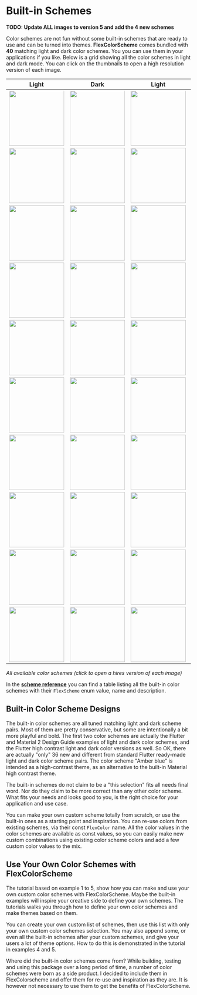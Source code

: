 # Built-in Schemes

**TODO: Update ALL images to version 5 and add the 4 new schemes**

Color schemes are not fun without some built-in schemes that are ready to use and
can be turned into themes.
**FlexColorScheme** comes bundled with **40** matching light
and dark color schemes. You you can use them in your applications if you like.
Below is a grid showing all the color schemes in light and dark mode. You
can click on the thumbnails to open a high resolution version of each image.

|  Light | Dark | Light | Dark | Light | Dark | Light | Dark |
| ----  | ---- | ----  | ---- | ----  | ---- | ----  | ---- |
| [<img src="https://github.com/rydmike/flex_color_scheme_docs/blob/master/docs/images/fcs-v5-l-01t.png?raw=true" width="150"/>](https://github.com/rydmike/flex_color_scheme_docs/blob/master/docs/images/fcs-v5-l-01.png?raw=true) | [<img src="https://github.com/rydmike/flex_color_scheme_docs/blob/master/docs/images/fcs-v5-d-01t.png?raw=true" width="150"/>](https://github.com/rydmike/flex_color_scheme_docs/blob/master/docs/images/fcs-v5-d-01.png?raw=true) | [<img src="https://github.com/rydmike/flex_color_scheme_docs/blob/master/docs/images/fcs-v5-l-02t.png?raw=true" width="150"/>](https://github.com/rydmike/flex_color_scheme_docs/blob/master/docs/images/fcs-v5-l-02.png?raw=true) | [<img src="https://github.com/rydmike/flex_color_scheme_docs/blob/master/docs/images/fcs-v5-d-02t.png?raw=true" width="150"/>](https://github.com/rydmike/flex_color_scheme_docs/blob/master/docs/images/fcs-v5-d-02.png?raw=true) | [<img src="https://github.com/rydmike/flex_color_scheme_docs/blob/master/docs/images/fcs-v5-l-03t.png?raw=true" width="150"/>](https://github.com/rydmike/flex_color_scheme_docs/blob/master/docs/images/fcs-v5-l-03.png?raw=true) | [<img src="https://github.com/rydmike/flex_color_scheme_docs/blob/master/docs/images/fcs-v5-d-03t.png?raw=true" width="150"/>](https://github.com/rydmike/flex_color_scheme_docs/blob/master/docs/images/fcs-v5-d-03.png?raw=true) | [<img src="https://github.com/rydmike/flex_color_scheme_docs/blob/master/docs/images/fcs-v5-l-04t.png?raw=true" width="150"/>](https://github.com/rydmike/flex_color_scheme_docs/blob/master/docs/images/fcs-v5-l-04.png?raw=true) | [<img src="https://github.com/rydmike/flex_color_scheme_docs/blob/master/docs/images/fcs-v5-d-04t.png?raw=true" width="150"/>](https://github.com/rydmike/flex_color_scheme_docs/blob/master/docs/images/fcs-v5-d-04.png?raw=true) |
| [<img src="https://github.com/rydmike/flex_color_scheme_docs/blob/master/docs/images/fcs-v5-l-05t.png?raw=true" width="150"/>](https://github.com/rydmike/flex_color_scheme_docs/blob/master/docs/images/fcs-v5-l-05.png?raw=true) | [<img src="https://github.com/rydmike/flex_color_scheme_docs/blob/master/docs/images/fcs-v5-d-05t.png?raw=true" width="150"/>](https://github.com/rydmike/flex_color_scheme_docs/blob/master/docs/images/fcs-v5-d-05.png?raw=true) | [<img src="https://github.com/rydmike/flex_color_scheme_docs/blob/master/docs/images/fcs-v5-l-06t.png?raw=true" width="150"/>](https://github.com/rydmike/flex_color_scheme_docs/blob/master/docs/images/fcs-v5-l-06.png?raw=true) | [<img src="https://github.com/rydmike/flex_color_scheme_docs/blob/master/docs/images/fcs-v5-d-06t.png?raw=true" width="150"/>](https://github.com/rydmike/flex_color_scheme_docs/blob/master/docs/images/fcs-v5-d-06.png?raw=true) | [<img src="https://github.com/rydmike/flex_color_scheme_docs/blob/master/docs/images/fcs-v5-l-07t.png?raw=true" width="150"/>](https://github.com/rydmike/flex_color_scheme_docs/blob/master/docs/images/fcs-v5-l-07.png?raw=true) | [<img src="https://github.com/rydmike/flex_color_scheme_docs/blob/master/docs/images/fcs-v5-d-07t.png?raw=true" width="150"/>](https://github.com/rydmike/flex_color_scheme_docs/blob/master/docs/images/fcs-v5-d-07.png?raw=true) | [<img src="https://github.com/rydmike/flex_color_scheme_docs/blob/master/docs/images/fcs-v5-l-08t.png?raw=true" width="150"/>](https://github.com/rydmike/flex_color_scheme_docs/blob/master/docs/images/fcs-v5-l-08.png?raw=true) | [<img src="https://github.com/rydmike/flex_color_scheme_docs/blob/master/docs/images/fcs-v5-d-08t.png?raw=true" width="150"/>](https://github.com/rydmike/flex_color_scheme_docs/blob/master/docs/images/fcs-v5-d-08.png?raw=true) |
| [<img src="https://github.com/rydmike/flex_color_scheme_docs/blob/master/docs/images/fcs-v5-l-09t.png?raw=true" width="150"/>](https://github.com/rydmike/flex_color_scheme_docs/blob/master/docs/images/fcs-v5-l-09.png?raw=true) | [<img src="https://github.com/rydmike/flex_color_scheme_docs/blob/master/docs/images/fcs-v5-d-09t.png?raw=true" width="150"/>](https://github.com/rydmike/flex_color_scheme_docs/blob/master/docs/images/fcs-v5-d-09.png?raw=true) | [<img src="https://github.com/rydmike/flex_color_scheme_docs/blob/master/docs/images/fcs-v5-l-10t.png?raw=true" width="150"/>](https://github.com/rydmike/flex_color_scheme_docs/blob/master/docs/images/fcs-v5-l-10.png?raw=true) | [<img src="https://github.com/rydmike/flex_color_scheme_docs/blob/master/docs/images/fcs-v5-d-10t.png?raw=true" width="150"/>](https://github.com/rydmike/flex_color_scheme_docs/blob/master/docs/images/fcs-v5-d-10.png?raw=true) | [<img src="https://github.com/rydmike/flex_color_scheme_docs/blob/master/docs/images/fcs-v5-l-11t.png?raw=true" width="150"/>](https://github.com/rydmike/flex_color_scheme_docs/blob/master/docs/images/fcs-v5-l-11.png?raw=true) | [<img src="https://github.com/rydmike/flex_color_scheme_docs/blob/master/docs/images/fcs-v5-d-11t.png?raw=true" width="150"/>](https://github.com/rydmike/flex_color_scheme_docs/blob/master/docs/images/fcs-v5-d-11.png?raw=true) | [<img src="https://github.com/rydmike/flex_color_scheme_docs/blob/master/docs/images/fcs-v5-l-12t.png?raw=true" width="150"/>](https://github.com/rydmike/flex_color_scheme_docs/blob/master/docs/images/fcs-v5-l-12.png?raw=true) | [<img src="https://github.com/rydmike/flex_color_scheme_docs/blob/master/docs/images/fcs-v5-d-12t.png?raw=true" width="150"/>](https://github.com/rydmike/flex_color_scheme_docs/blob/master/docs/images/fcs-v5-d-12.png?raw=true) |
| [<img src="https://github.com/rydmike/flex_color_scheme_docs/blob/master/docs/images/fcs-v5-l-13t.png?raw=true" width="150"/>](https://github.com/rydmike/flex_color_scheme_docs/blob/master/docs/images/fcs-v5-l-13.png?raw=true) | [<img src="https://github.com/rydmike/flex_color_scheme_docs/blob/master/docs/images/fcs-v5-d-13t.png?raw=true" width="150"/>](https://github.com/rydmike/flex_color_scheme_docs/blob/master/docs/images/fcs-v5-d-13.png?raw=true) | [<img src="https://github.com/rydmike/flex_color_scheme_docs/blob/master/docs/images/fcs-v5-l-14t.png?raw=true" width="150"/>](https://github.com/rydmike/flex_color_scheme_docs/blob/master/docs/images/fcs-v5-l-14.png?raw=true) | [<img src="https://github.com/rydmike/flex_color_scheme_docs/blob/master/docs/images/fcs-v5-d-14t.png?raw=true" width="150"/>](https://github.com/rydmike/flex_color_scheme_docs/blob/master/docs/images/fcs-v5-d-14.png?raw=true) | [<img src="https://github.com/rydmike/flex_color_scheme_docs/blob/master/docs/images/fcs-v5-l-15t.png?raw=true" width="150"/>](https://github.com/rydmike/flex_color_scheme_docs/blob/master/docs/images/fcs-v5-l-15.png?raw=true) | [<img src="https://github.com/rydmike/flex_color_scheme_docs/blob/master/docs/images/fcs-v5-d-15t.png?raw=true" width="150"/>](https://github.com/rydmike/flex_color_scheme_docs/blob/master/docs/images/fcs-v5-d-15.png?raw=true) | [<img src="https://github.com/rydmike/flex_color_scheme_docs/blob/master/docs/images/fcs-v5-l-16t.png?raw=true" width="150"/>](https://github.com/rydmike/flex_color_scheme_docs/blob/master/docs/images/fcs-v5-l-16.png?raw=true) | [<img src="https://github.com/rydmike/flex_color_scheme_docs/blob/master/docs/images/fcs-v5-d-16t.png?raw=true" width="150"/>](https://github.com/rydmike/flex_color_scheme_docs/blob/master/docs/images/fcs-v5-d-16.png?raw=true) |
| [<img src="https://github.com/rydmike/flex_color_scheme_docs/blob/master/docs/images/fcs-v5-l-17t.png?raw=true" width="150"/>](https://github.com/rydmike/flex_color_scheme_docs/blob/master/docs/images/fcs-v5-l-17.png?raw=true) | [<img src="https://github.com/rydmike/flex_color_scheme_docs/blob/master/docs/images/fcs-v5-d-17t.png?raw=true" width="150"/>](https://github.com/rydmike/flex_color_scheme_docs/blob/master/docs/images/fcs-v5-d-17.png?raw=true) | [<img src="https://github.com/rydmike/flex_color_scheme_docs/blob/master/docs/images/fcs-v5-l-18t.png?raw=true" width="150"/>](https://github.com/rydmike/flex_color_scheme_docs/blob/master/docs/images/fcs-v5-l-18.png?raw=true) | [<img src="https://github.com/rydmike/flex_color_scheme_docs/blob/master/docs/images/fcs-v5-d-18t.png?raw=true" width="150"/>](https://github.com/rydmike/flex_color_scheme_docs/blob/master/docs/images/fcs-v5-d-18.png?raw=true) | [<img src="https://github.com/rydmike/flex_color_scheme_docs/blob/master/docs/images/fcs-v5-l-19t.png?raw=true" width="150"/>](https://github.com/rydmike/flex_color_scheme_docs/blob/master/docs/images/fcs-v5-l-19.png?raw=true) | [<img src="https://github.com/rydmike/flex_color_scheme_docs/blob/master/docs/images/fcs-v5-d-19t.png?raw=true" width="150"/>](https://github.com/rydmike/flex_color_scheme_docs/blob/master/docs/images/fcs-v5-d-19.png?raw=true) | [<img src="https://github.com/rydmike/flex_color_scheme_docs/blob/master/docs/images/fcs-v5-l-20t.png?raw=true" width="150"/>](https://github.com/rydmike/flex_color_scheme_docs/blob/master/docs/images/fcs-v5-l-20.png?raw=true) | [<img src="https://github.com/rydmike/flex_color_scheme_docs/blob/master/docs/images/fcs-v5-d-20t.png?raw=true" width="150"/>](https://github.com/rydmike/flex_color_scheme_docs/blob/master/docs/images/fcs-v5-d-20.png?raw=true) |
| [<img src="https://github.com/rydmike/flex_color_scheme_docs/blob/master/docs/images/fcs-v5-l-21t.png?raw=true" width="150"/>](https://github.com/rydmike/flex_color_scheme_docs/blob/master/docs/images/fcs-v5-l-21.png?raw=true) | [<img src="https://github.com/rydmike/flex_color_scheme_docs/blob/master/docs/images/fcs-v5-d-21t.png?raw=true" width="150"/>](https://github.com/rydmike/flex_color_scheme_docs/blob/master/docs/images/fcs-v5-d-21.png?raw=true) | [<img src="https://github.com/rydmike/flex_color_scheme_docs/blob/master/docs/images/fcs-v5-l-22t.png?raw=true" width="150"/>](https://github.com/rydmike/flex_color_scheme_docs/blob/master/docs/images/fcs-v5-l-22.png?raw=true) | [<img src="https://github.com/rydmike/flex_color_scheme_docs/blob/master/docs/images/fcs-v5-d-22t.png?raw=true" width="150"/>](https://github.com/rydmike/flex_color_scheme_docs/blob/master/docs/images/fcs-v5-d-22.png?raw=true) | [<img src="https://github.com/rydmike/flex_color_scheme_docs/blob/master/docs/images/fcs-v5-l-23t.png?raw=true" width="150"/>](https://github.com/rydmike/flex_color_scheme_docs/blob/master/docs/images/fcs-v5-l-23.png?raw=true) | [<img src="https://github.com/rydmike/flex_color_scheme_docs/blob/master/docs/images/fcs-v5-d-23t.png?raw=true" width="150"/>](https://github.com/rydmike/flex_color_scheme_docs/blob/master/docs/images/fcs-v5-d-23.png?raw=true) | [<img src="https://github.com/rydmike/flex_color_scheme_docs/blob/master/docs/images/fcs-v5-l-24t.png?raw=true" width="150"/>](https://github.com/rydmike/flex_color_scheme_docs/blob/master/docs/images/fcs-v5-l-24.png?raw=true) | [<img src="https://github.com/rydmike/flex_color_scheme_docs/blob/master/docs/images/fcs-v5-d-24t.png?raw=true" width="150"/>](https://github.com/rydmike/flex_color_scheme_docs/blob/master/docs/images/fcs-v5-d-24.png?raw=true) |
| [<img src="https://github.com/rydmike/flex_color_scheme_docs/blob/master/docs/images/fcs-v5-l-25t.png?raw=true" width="150"/>](https://github.com/rydmike/flex_color_scheme_docs/blob/master/docs/images/fcs-v5-l-25.png?raw=true) | [<img src="https://github.com/rydmike/flex_color_scheme_docs/blob/master/docs/images/fcs-v5-d-25t.png?raw=true" width="150"/>](https://github.com/rydmike/flex_color_scheme_docs/blob/master/docs/images/fcs-v5-d-25.png?raw=true) | [<img src="https://github.com/rydmike/flex_color_scheme_docs/blob/master/docs/images/fcs-v5-l-26t.png?raw=true" width="150"/>](https://github.com/rydmike/flex_color_scheme_docs/blob/master/docs/images/fcs-v5-l-26.png?raw=true) | [<img src="https://github.com/rydmike/flex_color_scheme_docs/blob/master/docs/images/fcs-v5-d-26t.png?raw=true" width="150"/>](https://github.com/rydmike/flex_color_scheme_docs/blob/master/docs/images/fcs-v5-d-26.png?raw=true) | [<img src="https://github.com/rydmike/flex_color_scheme_docs/blob/master/docs/images/fcs-v5-l-27t.png?raw=true" width="150"/>](https://github.com/rydmike/flex_color_scheme_docs/blob/master/docs/images/fcs-v5-l-27.png?raw=true) | [<img src="https://github.com/rydmike/flex_color_scheme_docs/blob/master/docs/images/fcs-v5-d-27t.png?raw=true" width="150"/>](https://github.com/rydmike/flex_color_scheme_docs/blob/master/docs/images/fcs-v5-d-27.png?raw=true) | [<img src="https://github.com/rydmike/flex_color_scheme_docs/blob/master/docs/images/fcs-v5-l-28t.png?raw=true" width="150"/>](https://github.com/rydmike/flex_color_scheme_docs/blob/master/docs/images/fcs-v5-l-28.png?raw=true) | [<img src="https://github.com/rydmike/flex_color_scheme_docs/blob/master/docs/images/fcs-v5-d-28t.png?raw=true" width="150"/>](https://github.com/rydmike/flex_color_scheme_docs/blob/master/docs/images/fcs-v5-d-28.png?raw=true) |
| [<img src="https://github.com/rydmike/flex_color_scheme_docs/blob/master/docs/images/fcs-v5-l-29t.png?raw=true" width="150"/>](https://github.com/rydmike/flex_color_scheme_docs/blob/master/docs/images/fcs-v5-l-29.png?raw=true) | [<img src="https://github.com/rydmike/flex_color_scheme_docs/blob/master/docs/images/fcs-v5-d-29t.png?raw=true" width="150"/>](https://github.com/rydmike/flex_color_scheme_docs/blob/master/docs/images/fcs-v5-d-29.png?raw=true) | [<img src="https://github.com/rydmike/flex_color_scheme_docs/blob/master/docs/images/fcs-v5-l-30t.png?raw=true" width="150"/>](https://github.com/rydmike/flex_color_scheme_docs/blob/master/docs/images/fcs-v5-l-30.png?raw=true) | [<img src="https://github.com/rydmike/flex_color_scheme_docs/blob/master/docs/images/fcs-v5-d-30t.png?raw=true" width="150"/>](https://github.com/rydmike/flex_color_scheme_docs/blob/master/docs/images/fcs-v5-d-30.png?raw=true) | [<img src="https://github.com/rydmike/flex_color_scheme_docs/blob/master/docs/images/fcs-v5-l-31t.png?raw=true" width="150"/>](https://github.com/rydmike/flex_color_scheme_docs/blob/master/docs/images/fcs-v5-l-31.png?raw=true) | [<img src="https://github.com/rydmike/flex_color_scheme_docs/blob/master/docs/images/fcs-v5-d-31t.png?raw=true" width="150"/>](https://github.com/rydmike/flex_color_scheme_docs/blob/master/docs/images/fcs-v5-d-31.png?raw=true) | [<img src="https://github.com/rydmike/flex_color_scheme_docs/blob/master/docs/images/fcs-v5-l-32t.png?raw=true" width="150"/>](https://github.com/rydmike/flex_color_scheme_docs/blob/master/docs/images/fcs-v5-l-32.png?raw=true) | [<img src="https://github.com/rydmike/flex_color_scheme_docs/blob/master/docs/images/fcs-v5-d-32t.png?raw=true" width="150"/>](https://github.com/rydmike/flex_color_scheme_docs/blob/master/docs/images/fcs-v5-d-32.png?raw=true) |
| [<img src="https://github.com/rydmike/flex_color_scheme_docs/blob/master/docs/images/fcs-v5-l-33t.png?raw=true" width="150"/>](https://github.com/rydmike/flex_color_scheme_docs/blob/master/docs/images/fcs-v5-l-33.png?raw=true) | [<img src="https://github.com/rydmike/flex_color_scheme_docs/blob/master/docs/images/fcs-v5-d-33t.png?raw=true" width="150"/>](https://github.com/rydmike/flex_color_scheme_docs/blob/master/docs/images/fcs-v5-d-33.png?raw=true) | [<img src="https://github.com/rydmike/flex_color_scheme_docs/blob/master/docs/images/fcs-v5-l-34t.png?raw=true" width="150"/>](https://github.com/rydmike/flex_color_scheme_docs/blob/master/docs/images/fcs-v5-l-34.png?raw=true) | [<img src="https://github.com/rydmike/flex_color_scheme_docs/blob/master/docs/images/fcs-v5-d-34t.png?raw=true" width="150"/>](https://github.com/rydmike/flex_color_scheme_docs/blob/master/docs/images/fcs-v5-d-34.png?raw=true) | [<img src="https://github.com/rydmike/flex_color_scheme_docs/blob/master/docs/images/fcs-v5-l-35t.png?raw=true" width="150"/>](https://github.com/rydmike/flex_color_scheme_docs/blob/master/docs/images/fcs-v5-l-35.png?raw=true) | [<img src="https://github.com/rydmike/flex_color_scheme_docs/blob/master/docs/images/fcs-v5-d-35t.png?raw=true" width="150"/>](https://github.com/rydmike/flex_color_scheme_docs/blob/master/docs/images/fcs-v5-d-35.png?raw=true) | [<img src="https://github.com/rydmike/flex_color_scheme_docs/blob/master/docs/images/fcs-v5-l-36t.png?raw=true" width="150"/>](https://github.com/rydmike/flex_color_scheme_docs/blob/master/docs/images/fcs-v5-l-36.png?raw=true) | [<img src="https://github.com/rydmike/flex_color_scheme_docs/blob/master/docs/images/fcs-v5-d-36t.png?raw=true" width="150"/>](https://github.com/rydmike/flex_color_scheme_docs/blob/master/docs/images/fcs-v5-d-36.png?raw=true) |
| [<img src="https://github.com/rydmike/flex_color_scheme_docs/blob/master/docs/images/fcs-v5-l-37t.png?raw=true" width="150"/>](https://github.com/rydmike/flex_color_scheme_docs/blob/master/docs/images/fcs-v5-l-37.png?raw=true) | [<img src="https://github.com/rydmike/flex_color_scheme_docs/blob/master/docs/images/fcs-v5-d-37t.png?raw=true" width="150"/>](https://github.com/rydmike/flex_color_scheme_docs/blob/master/docs/images/fcs-v5-d-37.png?raw=true) | [<img src="https://github.com/rydmike/flex_color_scheme_docs/blob/master/docs/images/fcs-v5-l-38t.png?raw=true" width="150"/>](https://github.com/rydmike/flex_color_scheme_docs/blob/master/docs/images/fcs-v5-l-38.png?raw=true) | [<img src="https://github.com/rydmike/flex_color_scheme_docs/blob/master/docs/images/fcs-v5-d-38t.png?raw=true" width="150"/>](https://github.com/rydmike/flex_color_scheme_docs/blob/master/docs/images/fcs-v5-d-38.png?raw=true) | [<img src="https://github.com/rydmike/flex_color_scheme_docs/blob/master/docs/images/fcs-v5-l-39t.png?raw=true" width="150"/>](https://github.com/rydmike/flex_color_scheme_docs/blob/master/docs/images/fcs-v5-l-39.png?raw=true) | [<img src="https://github.com/rydmike/flex_color_scheme_docs/blob/master/docs/images/fcs-v5-d-39t.png?raw=true" width="150"/>](https://github.com/rydmike/flex_color_scheme_docs/blob/master/docs/images/fcs-v5-d-39.png?raw=true) | [<img src="https://github.com/rydmike/flex_color_scheme_docs/blob/master/docs/images/fcs-v5-l-40t.png?raw=true" width="150"/>](https://github.com/rydmike/flex_color_scheme_docs/blob/master/docs/images/fcs-v5-l-40.png?raw=true) | [<img src="https://github.com/rydmike/flex_color_scheme_docs/blob/master/docs/images/fcs-v5-d-40t.png?raw=true" width="150"/>](https://github.com/rydmike/flex_color_scheme_docs/blob/master/docs/images/fcs-v5-d-40.png?raw=true) |

_All available color schemes (click to open a hires version of each image)_

In the [**scheme reference**](#scheme-reference) you can find a table listing
all the built-in color schemes with their `FlexScheme` enum value, name and
description.

## Built-in Color Scheme Designs

The built-in color schemes are all tuned matching light and dark scheme pairs.
Most of them are pretty conservative, but some are intentionally a bit more
playful and bold. The first two color schemes are actually the Flutter and
Material 2 Design Guide examples of light and dark color schemes, and the Flutter
high contrast light and dark color versions as well. So OK, there are actually
"only" 36 new and different from standard Flutter ready-made light and dark
color scheme pairs. The color scheme "Amber blue" is intended as a
high-contrast theme, as an alternative to the built-in Material
high contrast theme.

The built-in schemes do not claim to be a "this selection" fits all needs
final word. Nor do they claim to be more correct than any other color scheme.
What fits your needs and looks good to you, is the right choice for your
application and use case.

You can make your own custom scheme totally from scratch, or use the built-in
ones as a starting point and inspiration. You can re-use colors from existing
schemes, via their const `FlexColor` name. All the color values in the color
schemes are available as const values, so you can easily make new custom
combinations using existing color scheme colors and add a few custom color
values to the mix.

## Use Your Own Color Schemes with FlexColorScheme

The tutorial based on example 1 to 5, show how you can make and use your own
custom color schemes with FlexColorScheme. Maybe the built-in examples will
inspire your creative side to define your own schemes. The tutorials walks
you through how to define your own color schemes and make themes based on them.

You can create your own custom list of schemes, then use this list with
only your own custom color schemes selection. You may also append some, or
even all the built-in schemes after your custom schemes, and give your
users a lot of theme options. How to do this is demonstrated in the tutorial
in examples 4 and 5.

Where did the built-in color schemes come from? While building, testing and
using this package over a long period of time, a number
of color schemes were born as a side product. I decided to include them in
FlexColorscheme and offer them for re-use and inspiration as they are. It is
however not necessary to use them to get the benefits of FlexColorScheme.
